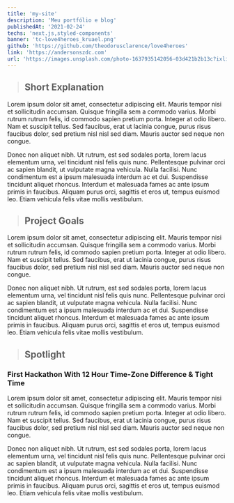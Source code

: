```yaml
---
title: 'my-site'
description: 'Meu portfólio e blog'
publishedAt: '2021-02-24'
techs: 'next.js,styled-components'
banner: 'tc-love4heroes_kruael.png'
github: 'https://github.com/theodorusclarence/love4heroes'
link: 'https://andersonszdc.com'
url: 'https://images.unsplash.com/photo-1637935142056-03d421b2b13c?ixlib=rb-1.2.1&ixid=MnwxMjA3fDB8MHxwaG90by1wYWdlfHx8fGVufDB8fHx8&auto=format&fit=crop&w=2670&q=80'
---
```


> ## Short Explanation

Lorem ipsum dolor sit amet, consectetur adipiscing elit. Mauris tempor nisi et sollicitudin accumsan. Quisque fringilla sem a commodo varius. Morbi rutrum rutrum felis, id commodo sapien pretium porta. Integer at odio libero. Nam et suscipit tellus. Sed faucibus, erat ut lacinia congue, purus risus faucibus dolor, sed pretium nisl nisl sed diam. Mauris auctor sed neque non congue.

Donec non aliquet nibh. Ut rutrum, est sed sodales porta, lorem lacus elementum urna, vel tincidunt nisl felis quis nunc. Pellentesque pulvinar orci ac sapien blandit, ut vulputate magna vehicula. Nulla facilisi. Nunc condimentum est a ipsum malesuada interdum ac et dui. Suspendisse tincidunt aliquet rhoncus. Interdum et malesuada fames ac ante ipsum primis in faucibus. Aliquam purus orci, sagittis et eros ut, tempus euismod leo. Etiam vehicula felis vitae mollis vestibulum.

> ## Project Goals

Lorem ipsum dolor sit amet, consectetur adipiscing elit. Mauris tempor nisi et sollicitudin accumsan. Quisque fringilla sem a commodo varius. Morbi rutrum rutrum felis, id commodo sapien pretium porta. Integer at odio libero. Nam et suscipit tellus. Sed faucibus, erat ut lacinia congue, purus risus faucibus dolor, sed pretium nisl nisl sed diam. Mauris auctor sed neque non congue.

Donec non aliquet nibh. Ut rutrum, est sed sodales porta, lorem lacus elementum urna, vel tincidunt nisl felis quis nunc. Pellentesque pulvinar orci ac sapien blandit, ut vulputate magna vehicula. Nulla facilisi. Nunc condimentum est a ipsum malesuada interdum ac et dui. Suspendisse tincidunt aliquet rhoncus. Interdum et malesuada fames ac ante ipsum primis in faucibus. Aliquam purus orci, sagittis et eros ut, tempus euismod leo. Etiam vehicula felis vitae mollis vestibulum.

> ## Spotlight

### First Hackathon With 12 Hour Time-Zone Difference & Tight Time

Lorem ipsum dolor sit amet, consectetur adipiscing elit. Mauris tempor nisi et sollicitudin accumsan. Quisque fringilla sem a commodo varius. Morbi rutrum rutrum felis, id commodo sapien pretium porta. Integer at odio libero. Nam et suscipit tellus. Sed faucibus, erat ut lacinia congue, purus risus faucibus dolor, sed pretium nisl nisl sed diam. Mauris auctor sed neque non congue.

Donec non aliquet nibh. Ut rutrum, est sed sodales porta, lorem lacus elementum urna, vel tincidunt nisl felis quis nunc. Pellentesque pulvinar orci ac sapien blandit, ut vulputate magna vehicula. Nulla facilisi. Nunc condimentum est a ipsum malesuada interdum ac et dui. Suspendisse tincidunt aliquet rhoncus. Interdum et malesuada fames ac ante ipsum primis in faucibus. Aliquam purus orci, sagittis et eros ut, tempus euismod leo. Etiam vehicula felis vitae mollis vestibulum.